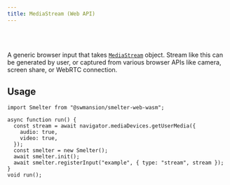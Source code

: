 ```yaml
---
title: MediaStream (Web API)
---
```



<Badge text="Browser (WASM)" variant="tip" size="large" />

<br />
<br />

A generic browser input that takes [`MediaStream`](https://developer.mozilla.org/en-US/docs/Web/API/MediaStream) object.
Stream like this can be generated by user, or captured from various browser APIs like camera, screen share, or WebRTC connection.

## Usage

```tsx title=mediaStreamInputExample.tsx
import Smelter from "@swmansion/smelter-web-wasm";

async function run() {
  const stream = await navigator.mediaDevices.getUserMedia({
    audio: true,
    video: true,
  });
  const smelter = new Smelter();
  await smelter.init();
  await smelter.registerInput("example", { type: "stream", stream });
}
void run();
```
